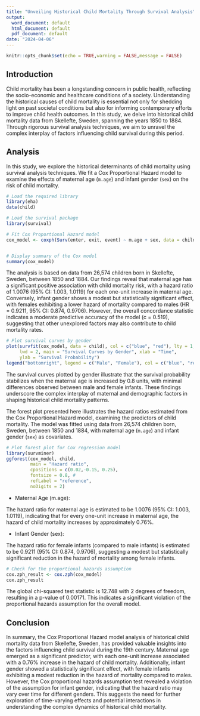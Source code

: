 ---
title: "Unveiling Historical Child Mortality Through Survival Analysis"
output:
  word_document: default
  html_document: default
  pdf_document: default
date: "2024-04-06"
---

```{r setup, include=FALSE}
knitr::opts_chunk$set(echo = TRUE,warning = FALSE,message = FALSE)
```

## Introduction 

Child mortality has been a longstanding concern in public health, reflecting the socio-economic and healthcare conditions of a society. Understanding the historical causes of child mortality is essential not only for shedding light on past societal conditions but also for informing contemporary efforts to improve child health outcomes. In this study, we delve into historical child mortality data from Skellefte, Sweden, spanning the years 1850 to 1884. Through rigorous survival analysis techniques, we aim to unravel the complex interplay of factors influencing child survival during this period.



## Analysis


In this study, we explore the historical determinants of child mortality using survival analysis techniques. We fit a Cox Proportional Hazard model to examine the effects of maternal age (`m.age`) and infant gender (`sex`) on the risk of child mortality. 


```{r}
# Load the required library
library(eha)
data(child)

# Load the survival package
library(survival)

# Fit Cox Proportional Hazard model
cox_model <- coxph(Surv(enter, exit, event) ~ m.age + sex, data = child)


# Display summary of the Cox model
summary(cox_model)
```





The analysis is based on data from 26,574 children born in Skellefte, Sweden, between 1850 and 1884. Our findings reveal that maternal age has a significant positive association with child mortality risk, with a hazard ratio of 1.0076 (95% CI: 1.003, 1.0119) for each one-unit increase in maternal age. Conversely, infant gender shows a modest but statistically significant effect, with females exhibiting a lower hazard of mortality compared to males (HR = 0.9211, 95% CI: 0.874, 0.9706). However, the overall concordance statistic indicates a moderate predictive accuracy of the model (c = 0.519), suggesting that other unexplored factors may also contribute to child mortality rates.





```{r}

# Plot survival curves by gender
plot(survfit(cox_model, data = child), col = c("blue", "red"), lty = 1,
     lwd = 2, main = "Survival Curves by Gender", xlab = "Time", 
     ylab = "Survival Probability")
legend("bottomright", legend = c("Male", "Female"), col = c("blue", "red"), lty = 1, lwd = 2)
```

 The survival curves plotted by gender illustrate that the survival probability stabilizes when the maternal age is increased by 0.8 units, with minimal differences observed between male and female infants. These findings underscore the complex interplay of maternal and demographic factors in shaping historical child mortality patterns.




The forest plot presented here illustrates the hazard ratios estimated from the Cox Proportional Hazard model, examining the predictors of child mortality. The model was fitted using data from 26,574 children born, Sweden, between 1850 and 1884, with maternal age (`m.age`) and infant gender (`sex`) as covariates.

```{r}

# Plot forest plot for Cox regression model
library(survminer) 
ggforest(cox_model, child,
         main = "Hazard ratio",
         cpositions = c(0.02,-0.15, 0.25), 
         fontsize = 0.8, #
         refLabel = "reference",
         noDigits = 2)
```


- Maternal Age (m.age):


The hazard ratio for maternal age is estimated to be 1.0076 (95% CI: 1.003, 1.0119), indicating that for every one-unit increase in maternal age, the hazard of child mortality increases by approximately 0.76%.

- Infant Gender (sex):

The hazard ratio for female infants (compared to male infants) is estimated to be 0.9211 (95% CI: 0.874, 0.9706), suggesting a modest but statistically significant reduction in the hazard of mortality among female infants.


```{r}
# Check for the proportional hazards assumption
cox.zph_result <- cox.zph(cox_model)
cox.zph_result

```

The global chi-squared test statistic is 12.748 with 2 degrees of freedom, resulting in a p-value of 0.00171. This indicates a significant violation of the proportional hazards assumption for the overall model.


## Conclusion

In summary, the Cox Proportional Hazard model analysis of historical child mortality data from Skellefte, Sweden, has provided valuable insights into the factors influencing child survival during the 19th century. Maternal age emerged as a significant predictor, with each one-unit increase associated with a 0.76% increase in the hazard of child mortality. Additionally, infant gender showed a statistically significant effect, with female infants exhibiting a modest reduction in the hazard of mortality compared to males. However, the Cox proportional hazards assumption test revealed a violation of the assumption for infant gender, indicating that the hazard ratio may vary over time for different genders. This suggests the need for further exploration of time-varying effects and potential interactions in understanding the complex dynamics of historical child mortality. 






 

